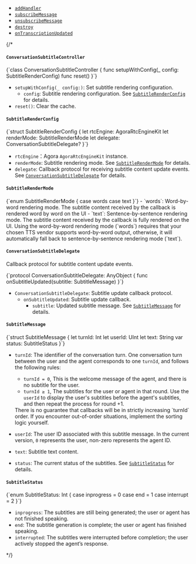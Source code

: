 
- [`addHandler`](/conversational-ai/reference/ios#addhandler)
- [`subscribeMessage`](/conversational-ai/reference/ios#subscribemessage)
- [`unsubscribeMessage`](/conversational-ai/reference/ios#unsubscribemessage)
- [`destroy`](/conversational-ai/reference/ios#destroy)
- [`onTranscriptionUpdated`](/conversational-ai/reference/ios#ontranscriptionupdated)

{/*

#### `ConversationSubtitleController` 

<CodeBlock language="swift" showLineNumbers>
{`class ConversationSubtitleController {
    func setupWithConfig(_ config: SubtitleRenderConfig)
    func reset()
}`}
</CodeBlock>

- `setupWithConfig(_ config:)`: Set subtitle rendering configuration.
    - `config`: Subtitle rendering configuration. See [`SubtitleRenderConfig`](#subtitlerenderconfig) for details.
- `reset()`: Clear the cache.

#### `SubtitleRenderConfig`

<CodeBlock language="swift" showLineNumbers>
{`struct SubtitleRenderConfig {
    let rtcEngine: AgoraRtcEngineKit
    let renderMode: SubtitleRenderMode
    let delegate: ConversationSubtitleDelegate?
}`}
</CodeBlock>

- `rtcEngine`：Agora `AgoraRtcEngineKit` instance.
- `renderMode`: Subtitle rendering mode. See [`SubtitleRenderMode`](#subtitlerendermode) for details.
- `delegate`: Callback protocol for receiving subtitle content update events. See [`ConversationSubtitleDelegate`](#conversationsubtitledelegate) for details.

#### `SubtitleRenderMode`

<CodeBlock language="swift" showLineNumbers>
{`enum SubtitleRenderMode {
    case words
    case text
}`}
</CodeBlock>
- `words`: Word-by-word rendering mode. The subtitle content received by the callback is rendered word by word on the UI
- `text`: Sentence-by-sentence rendering mode. The subtitle content received by the callback is fully rendered on the UI.

<Admonition type="caution"> 
Using the word-by-word rendering mode (`words`) requires that your chosen TTS vendor supports word-by-word output, otherwise, it will automatically fall back to sentence-by-sentence rendering mode (`text`). 
</Admonition>

#### `ConversationSubtitleDelegate`

Callback protocol for subtitle content update events.

<CodeBlock language="swift" showLineNumbers>
{`protocol ConversationSubtitleDelegate: AnyObject {
    func onSubtitleUpdated(subtitle: SubtitleMessage)
}`}
</CodeBlock>

- `ConversationSubtitleDelegate`: Subtitle update callback protocol.
    - `onSubtitleUpdated`: Subtitle update callback.
        - `subtitle`: Updated subtitle message. See [`SubtitleMessage`](#subtitlemessage) for details.

#### `SubtitleMessage`

<CodeBlock language="swift" showLineNumbers>
{`struct SubtitleMessage {
    let turnId: Int
    let userId: UInt
    let text: String
    var status: SubtitleStatus
}`}
</CodeBlock>

- `turnId`: The identifier of the conversation turn. One conversation turn between the user and the agent corresponds to one `turnId`, and follows the following rules:
    - `turnId = 0`, This is the welcome message of the agent, and there is no subtitle for the user.
    - `turnId ≥ 1`, The subtitles for the user or agent in that round. Use the `userId` to display the user's subtitles before the agent's subtitles, and then repeat the process for round +1.

    <Admonition type="caution">
    There is no guarantee that callbacks will be in strictly increasing `turnId` order. If you encounter out-of-order situations, implement the sorting logic yourself.
    </Admonition>

- `userId`: The user ID associated with this subtitle message. In the current version, `0` represents the user, non-zero represents the agent ID.
- `text`: Subtitle text content.
- `status`: The current status of the subtitles. See [`SubtitleStatus`](#subtitlestatus) for details.

####  `SubtitleStatus`

<CodeBlock language="swift" showLineNumbers>
{`enum SubtitleStatus: Int {
    case inprogress = 0
    case end = 1
    case interrupt = 2
}`}
</CodeBlock>

- `inprogress`: The subtitles are still being generated; the user or agent has not finished speaking.
- `end`: The subtitle generation is complete; the user or agent has finished speaking.
- `interrupted`: The subtitles were interrupted before completion; the user actively stopped the agent’s response.

*/}